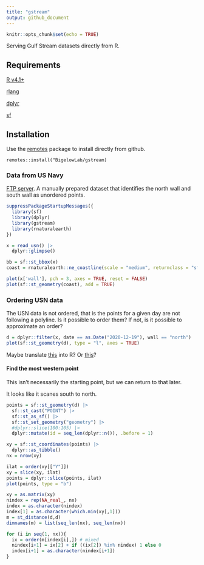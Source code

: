 ```yaml
---
title: "gstream"
output: github_document
---
```


```r
knitr::opts_chunk$set(echo = TRUE)
```

Serving Gulf Stream datasets directly from R.

## Requirements

[R v4.1+](https://www.r-project.org/)

[rlang](https://CRAN.R-project.org/package=rlang)

[dplyr](https://CRAN.R-project.org/package=dplyr)

[sf](https://CRAN.R-project.org/package=sf)


## Installation

Use the [remotes](https://CRAN.R-project.org/package=remotes) package to install directly from github.

```         
remotes::install("BigelowLab/gstream)
```

### Data from US Navy

[FTP server](https://ftp.opc.ncep.noaa.gov/grids/experimental/GStream).  A manually prepared dataset that identifies the north wall and south wall as unordered points.  

```r
suppressPackageStartupMessages({
  library(sf)
  library(dplyr)
  library(gstream)
  library(rnaturalearth)
})

x = read_usn() |>
  dplyr::glimpse()
```

```r
bb = sf::st_bbox(x)
coast = rnaturalearth::ne_coastline(scale = "medium", returnclass = "sf")

plot(x['wall'], pch = 3, axes = TRUE, reset = FALSE)
plot(sf::st_geometry(coast), add = TRUE)
```

### Ordering USN data

The USN data is not ordered, that is the points for a given day are not following a polyline. Is it possible to order them?  If not, is it possible to approximate an order?  

```r
d = dplyr::filter(x, date == as.Date("2020-12-19"), wall == "north")
plot(sf::st_geometry(d), type = "l", axes = TRUE)
```

Maybe translate [this](https://stackoverflow.com/questions/37742358/sorting-points-to-form-a-continuous-line) into R?  Or [this](https://stackoverflow.com/questions/60495463/r-find-nearest-neighbor-for-selected-point)?


#### Find the most western point

This isn't necessarily the starting point, but we can return to that later.  

It looks like it scanes south to north.

```r
points = sf::st_geometry(d) |>
  sf::st_cast("POINT") |>
  sf::st_as_sf() |>
  sf::st_set_geometry("geometry") |>
  #dplyr::slice(100:105) |>
  dplyr::mutate(id = seq_len(dplyr::n()), .before = 1)

xy = sf::st_coordinates(points) |>
  dplyr::as_tibble()
nx = nrow(xy)

ilat = order(xy[["Y"]])
xy = slice(xy, ilat)
points = dplyr::slice(points, ilat)
plot(points, type = "b")
```

```r
xy = as.matrix(xy)
nindex = rep(NA_real_, nx)
index = as.character(nindex)
index[1] = as.character(which.min(xy[,1]))
m = st_distance(d,d)
dimnames(m) = list(seq_len(nx), seq_len(nx))

for (i in seq(1, nx)){
  ix = order(m[index[i],]) # mixed 
  nindex[i+1] = ix[2] + if ((ix[2]) %in% nindex) 1 else 0
  index[i+1] = as.character(nindex[i+1])
}



```
